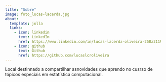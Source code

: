 ```yaml
---
title: "Sobre"
image: foto_lucas-lacerda.jpg
about:
  template: jolla
  links:
    - icon: linkedin
      text: LinkedIn
      href: https://www.linkedin.com/in/lucas-lacerda-oliveira-250a31190
    - icon: github
      text: Github
      href: https://github.com/lucaslcroliveira
---
```


Local destinnado a compartilhar asnovidades que aprendo no cusrso de tópicos especiais em estatística computacional.
